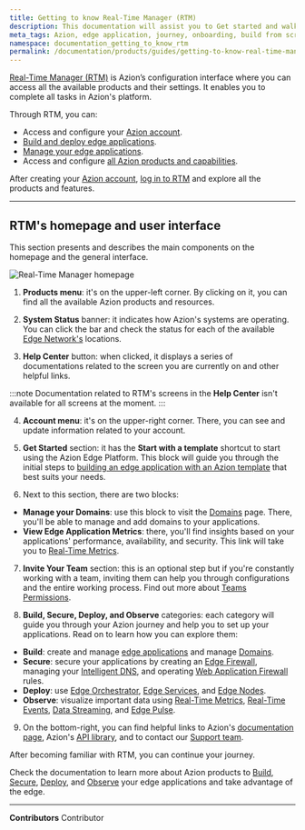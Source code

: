 ```yaml
---
title: Getting to know Real-Time Manager (RTM)
description: This documentation will assist you to Get started and walk your first steps on Azion.
meta_tags: Azion, edge application, journey, onboarding, build from scratch, domain, traffic
namespace: documentation_getting_to_know_rtm
permalink: /documentation/products/guides/getting-to-know-real-time-manager/
---
```


[Real-Time Manager (RTM)](https://console.azion.com/) is Azion’s configuration interface where you can access all the available products and their settings. It enables you to complete all tasks in Azion's platform. 

Through RTM, you can:

- Access and configure your [Azion account](/en/documentation/products/accounts/creating-account/).
- [Build and deploy edge applications](/en/documentation/products/build/edge-application/).
- [Manage your edge applications](/en/documentation/products/guides/build/configure-main-settings/).
- Access and configure [all Azion products and capabilities](https://www.azion.com/en/documentation/).

After creating your [Azion account](/en/documentation/products/accounts/creating-account/), [log in to RTM](https://console.azion.com/) and explore all the products and features.

---

## RTM's homepage and user interface

This section presents and describes the main components on the homepage and the general interface.

![Real-Time Manager homepage](/assets/docs/images/uploads/getting-to-know-rtm.png)

1. **Products menu**: it's on the upper-left corner. By clicking on it, you can find all the available Azion products and resources.

2. **System Status** banner: it indicates how Azion's systems are operating. You can click the bar and check the status for each of the available [Edge Network's](https://www.azion.com/en/products/edge-network) locations.

3. **Help Center** button: when clicked, it displays a series of documentations related to the screen you are currently on and other helpful links.

:::note
Documentation related to RTM's screens in the **Help Center** isn't available for all screens at the moment.
:::

4. **Account menu**: it's on the upper-right corner. There, you can see and update information related to your account.

5. **Get Started** section: it has the **Start with a template** shortcut to start using the Azion Edge Platform. This block will guide you through the initial steps to [building an edge application with an Azion template](/en/documentation/products/start-with-a-template/) that best suits your needs.

6. Next to this section, there are two blocks:
- **Manage your Domains**: use this block to visit the [Domains](/en/documentation/products/build/edge-application/domains/) page. There, you'll be able to manage and add domains to your applications.
- **View Edge Application Metrics**: there, you'll find insights based on your applications' performance, availability, and security. This link will take you to [Real-Time Metrics](/en/documentation/products/observe/real-time-metrics/).

7. **Invite Your Team** section: this is an optional step but if you're constantly working with a team, inviting them can help you through configurations and the entire working process. Find out more about [Teams Permissions](/en/documentation/products/accounts/teams-permissions/).

8. **Build, Secure, Deploy, and Observe** categories: each category will guide you through your Azion journey and help you to set up your applications. Read on to learn how you can explore them:

- **Build**: create and manage [edge applications](/en/documentation/products/build/edge-application/) and manage [Domains](/en/documentation/products/build/edge-application/domains/).
- **Secure**: secure your applications by creating an [Edge Firewall](/en/documentation/products/secure/edge-firewall/), managing your [Intelligent DNS](/en/documentation/products/secure/intelligent-dns/), and operating [Web Application Firewall](/en/documentation/products/secure/edge-firewall/web-application-firewall/) rules.
- **Deploy**: use [Edge Orchestrator](/en/documentation/products/deploy/edge-orchestrator/), [Edge Services](/en/documentation/products/deploy/edge-orchestrator/edge-services/), and [Edge Nodes](/en/documentation/products/deploy/edge-orchestrator/edge-node/).
- **Observe**: visualize important data using [Real-Time Metrics](/en/documentation/products/observe/real-time-metrics/), [Real-Time Events](/en/documentation/products/observe/real-time-events/), [Data Streaming](/en/documentation/products/observe/data-streaming/), and [Edge Pulse](/en/documentation/products/observe/edge-pulse/).

9. On the bottom-right, you can find helpful links to Azion's [documentation page](https://www.azion.com/en/documentation/), Azion's [API library](https://api.azion.com/), and to contact our [Support team](https://tickets.azion.com/en/support/login).

After becoming familiar with RTM, you can continue your journey.

Check the documentation to learn more about Azion products to [Build](https://www.azion.com/en/documentation/products/build/), [Secure](https://www.azion.com/en/documentation/products/secure/), [Deploy](https://www.azion.com/en/documentation/products/deploy/), and [Observe](https://www.azion.com/en/documentation/products/observe/) your edge applications and take advantage of the edge.



---


**Contributors** <ContributorList>Contributor</ContributorList>
